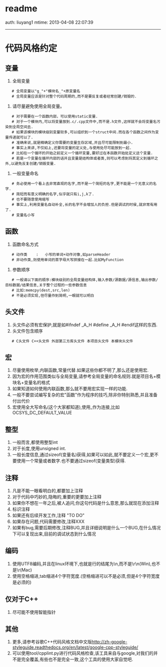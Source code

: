 = readme =
auth: liuyang1
mtime: 2013-04-08 22:07:39 
----

= 代码风格约定 =
== 变量 ==
# 全局变量
    # 全局变量以"g_"+"模块名_"+原变量名
    # 全局变量应该是针对整个代码周期的,而不是要反复或者经常创建/销毁的.
# 请尽量避免使用全局变量。
    # 对于需要在一个函数内部，可以使用static变量.
    # 对于一个模块内,可以将变量放到.c/.cpp文件中,而不是.h文件,这样就不会将变量名污染到全局空间去.
    # 如果该模块的模块级别变量较多,可以组织到一个struct中间.而在各个函数之间作为变量传递就可以了.
    # 准确来说,就是精确定义你需要的变量生存区域,并且尽可能限制到最小.
    # 事实上来讲,不仅如上,还要将变量的定义处,与使用处尽可能放到一起.
    # 比如在一个循环的开始之前定义一个循环变量,要好过在本函数开始处定义这个变量.
    # 若是一个变量在循环内部的话并且变量是结构体或者类,则可以考虑到将其定义到循环之外,以避免反复创建/销毁变量.
# 一般变量命名
    # 务必使用一个看上去非常直观的名字,而不是一个简短的名字,更不能是一个无意义的名字.
    # 简短而有意义明确的名字,似乎就只有i,j,k了.
    # 也不要随意使用缩写
    # 事实上,利用变量名自动补全,长的名字不会增加人的负担.但是调试的时侯,就非常有用了.
    # 变量名小写
== 函数 ==
# 函数命名方式
    # 动作类    :   小写的单词+动作对像,如parseHeader
    # 非动作类,则使用单词的首字母大写拼接在一起.比如MyFunction
# 参数顺序
    # 一般请以下面的顺序:模块级别的全局变量结构体,输入参数/源数据/源信息,输出参数/目标数据/结果信息,关于整个过程的一些参数信息
    # 比如:memcpy(dest,src,len)
    # 不是必须实现,但尽量作到简明,一眼就可以明白
== 头文件 ==
# 头文件必须有宏保护,就是如#ifndef _A_H #define _A_H #endif这样的东西.
# 头文件包含顺序
    # C头文件 C++头文件 外部第三方库头文件 本项目头文件 本模块头文件
== 宏 ==
# 尽量使用枚举,内联函数,常量代替.如果这些你都不明了,那么还是使用宏.
# 因为宏的作用范围类似与全局变量,请参考全局变量的命名规则.就是项目名+模块名+变量名的格式
# 如果知道如何使用内联函数,那么就不要用宏实现一样的功能.
# 一般不要尝试编写复杂的宏"函数"作为程序的技巧,除非你特别熟悉,并且准备付出代价
# 宏使用全大写命名(这个大家都知道),使用_作为连接,比如OCSYS_DC_DEFAULT_VALUE
== 整型 ==
# 一般而言,都使用整型int
# 对于长度,使用unsigned int.
# 一般长度信息,通过sizeof(变量名)获得,如果可以如此,就不要定义一个宏,更不要使用一个常量或者数字.也不要通过sizeof(变量类型)获得.
== 注释 ==
# 凡是不能一眼看明白的,都要加上注释
# 对于代码中巧妙的,隐晦的,重要的更要加上注释
# 如果你不想在一年之后,被人追问,你这句代码是什么意思,那么就现在添加注释
# 标识注释
# 如果还有后续开发工作,注释 "TO DO"
# 如果存在问题,代码需要修改,注释XXX
# 如果有bug,需要后期修改,注释BUG,并且详细说明是什么一个BUG,在什么情况下可以复现出来,目前的调试状态到什么情况
== 编码 ==
# 使用UTF8编码,并且在linux环境下,也就是行的结尾为\n,而不是\r\n(Win),也不是\r(Mac)
# 使用空格缩进,tab缩进4个字符宽度.(空格缩进可以不是必须,但是4个字符宽度是必须的)
== 仅对于C++ ==
# 尽可能不使用智能指针
== 其他 ==
# 更多,请参考谷歌C++代码风格文档中文版[[http://zh-google-styleguide.readthedocs.org/en/latest/google-cpp-styleguide/]]
# 可以使用tool/cpplint.py进行代码风格检查,该工具来自与google,对我们的并不是完全覆盖,有些也不是完全一致,这个工具的使用大家自觉吧.
